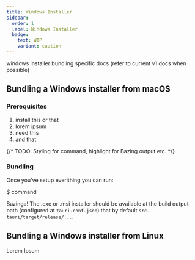 ```yaml
---
title: Windows Installer
sidebar:
  order: 1
  label: Windows Installer
  badge:
    text: WIP
    variant: caution
---
```


windows installer bundling specific docs (refer to current v1 docs when possible)

## Bundling a Windows installer from macOS

### Prerequisites

1. install this or that
2. lorem ipsum
3. need this
4. and that

{/* TODO: Styling for command, highlight for Bazing output etc. */}

### Bundling
Once you've setup everithing you can run:

$ command

Bazinga! The .exe or .msi installer should be available at the build output path (configured at `tauri.conf.json`) that by default `src-tauri/target/release/...`.

## Bundling a Windows installer from Linux

Lorem Ipsum
